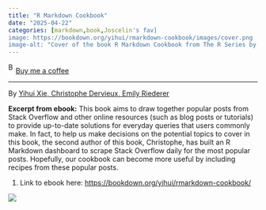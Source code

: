 ```yaml
---
title: "R Markdown Cookbook"
date: "2025-04-22"
categories: [markdown,book,Joscelin's fav]
image: https://bookdown.org/yihui/rmarkdown-cookbook/images/cover.png
image-alt: "Cover of the book R Markdown Cookbook from The R Series by Yihui Xie, Christophe Dervieux, and Emily Riederer. The illustration shows three cartoon blobs in witch hats labeled RMarkdown, knitr, and PANDOC brewing a magical potion. The RMarkdown and knitr cauldrons are connected by glowing tubes to a PANDOC flask producing formatted documents. Published by CRC Press."
---
```


<link href="https://fonts.googleapis.com/css?family=Cookie" rel="stylesheet"><a class="bmc-button" target="_blank" href="https://www.buymeacoffee.com/JoscelinRocha">![Buy me a coffee](https://cdn.buymeacoffee.com/buttons/bmc-new-btn-logo.svg){alt="Buy me a coffee" width="15" height="21"}Buy me a coffee</a>

------------------------------------------------------------------------

By [Yihui Xie, Christophe Dervieux, Emily Riederer](https://bookdown.org/yihui/rmarkdown-cookbook/)

**Excerpt from ebook:** This book aims to draw together popular posts from Stack Overflow and other online resources (such as blog posts or tutorials) to provide up-to-date solutions for everyday queries that users commonly make. In fact, to help us make decisions on the potential topics to cover in this book, the second author of this book, Christophe, has built an R Markdown dashboard to scrape Stack Overflow daily for the most popular posts. Hopefully, our cookbook can become more useful by including recipes from these popular posts.

1.  Link to ebook here: <https://bookdown.org/yihui/rmarkdown-cookbook/>

![](https://bookdown.org/yihui/rmarkdown-cookbook/images/cover.png){fig-alt="Cover of the book R Markdown Cookbook from The R Series by Yihui Xie, Christophe Dervieux, and Emily Riederer. The illustration shows three cartoon blobs in witch hats labeled \"RMarkdown,\" \"knitr,\" and \"PANDOC\" brewing a magical potion. The \"RMarkdown\" and \"knitr\" cauldrons are connected by glowing tubes to a PANDOC flask producing formatted documents. Published by CRC Press."}
